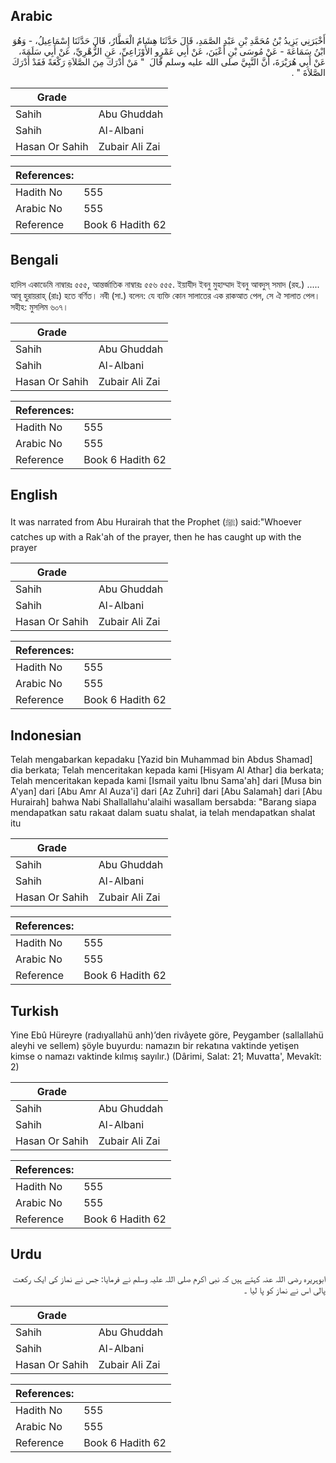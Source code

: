 ## Arabic


<div dir="rtl" lang="ar" style={{fontSize:'larger',backgroundColor:'#f8f9fa',padding:20}}>
أَخْبَرَنِي يَزِيدُ بْنُ مُحَمَّدِ بْنِ عَبْدِ الصَّمَدِ، قَالَ حَدَّثَنَا هِشَامٌ الْعَطَّارُ، قَالَ حَدَّثَنَا إِسْمَاعِيلُ، - وَهُوَ ابْنُ سَمَاعَةَ - عَنْ مُوسَى بْنِ أَعْيَنَ، عَنْ أَبِي عَمْرٍو الأَوْزَاعِيِّ، عَنِ الزُّهْرِيِّ، عَنْ أَبِي سَلَمَةَ، عَنْ أَبِي هُرَيْرَةَ، أَنَّ النَّبِيَّ صلى الله عليه وسلم قَالَ ‏ "‏ مَنْ أَدْرَكَ مِنَ الصَّلاَةِ رَكْعَةً فَقَدْ أَدْرَكَ الصَّلاَةَ ‏"‏ ‏.‏
</div>
<div style={{backgroundColor:'#f8f9fa',padding:20, marginBottom: 10}}><table> <thead> <tr> <th>Grade</th> <th></th> </tr> </thead> <tbody> <tr><td>Sahih</td><td>Abu Ghuddah</td></tr><tr><td>Sahih</td><td>Al-Albani</td></tr><tr><td>Hasan Or Sahih</td><td>Zubair Ali Zai</td></tr></tbody></table><table> <thead> <tr> <th>References:</th> <th></th> </tr> </thead> <tbody><tr><td>Hadith No</td><td>555</td></tr><tr><td>Arabic No</td><td>555</td></tr><tr><td>Reference</td><td>Book 6 Hadith 62</td></tr></tbody></table></div>

## Bengali


<div dir="ltr" lang="bn" style={{fontSize:'larger',backgroundColor:'#f8f9fa',padding:20}}>
হাদিস একাডেমি নাম্বারঃ ৫৫৫, আন্তর্জাতিক নাম্বারঃ ৫৫৬ ৫৫৫. ইয়াযীদ ইবনু মুহাম্মাদ ইবনু আবদুস্ সমাদ (রহ.) ..... আবূ হুরায়রাহ্ (রাঃ) হতে বর্ণিত। নবী (সা.) বলেন: যে ব্যক্তি কোন সালাতের এক রাকআত পেল, সে ঐ সালাত পেল। সহীহ: মুসলিম ৬০৭।
</div>
<div style={{backgroundColor:'#f8f9fa',padding:20, marginBottom: 10}}><table> <thead> <tr> <th>Grade</th> <th></th> </tr> </thead> <tbody> <tr><td>Sahih</td><td>Abu Ghuddah</td></tr><tr><td>Sahih</td><td>Al-Albani</td></tr><tr><td>Hasan Or Sahih</td><td>Zubair Ali Zai</td></tr></tbody></table><table> <thead> <tr> <th>References:</th> <th></th> </tr> </thead> <tbody><tr><td>Hadith No</td><td>555</td></tr><tr><td>Arabic No</td><td>555</td></tr><tr><td>Reference</td><td>Book 6 Hadith 62</td></tr></tbody></table></div>

## English


<div dir="ltr" lang="en" style={{fontSize:'larger',backgroundColor:'#f8f9fa',padding:20}}>
It was narrated from Abu Hurairah that the Prophet (ﷺ) said:"Whoever catches up with a Rak'ah of the prayer, then he has caught up with the prayer
</div>
<div style={{backgroundColor:'#f8f9fa',padding:20, marginBottom: 10}}><table> <thead> <tr> <th>Grade</th> <th></th> </tr> </thead> <tbody> <tr><td>Sahih</td><td>Abu Ghuddah</td></tr><tr><td>Sahih</td><td>Al-Albani</td></tr><tr><td>Hasan Or Sahih</td><td>Zubair Ali Zai</td></tr></tbody></table><table> <thead> <tr> <th>References:</th> <th></th> </tr> </thead> <tbody><tr><td>Hadith No</td><td>555</td></tr><tr><td>Arabic No</td><td>555</td></tr><tr><td>Reference</td><td>Book 6 Hadith 62</td></tr></tbody></table></div>

## Indonesian


<div dir="ltr" lang="id" style={{fontSize:'larger',backgroundColor:'#f8f9fa',padding:20}}>
Telah mengabarkan kepadaku [Yazid bin Muhammad bin Abdus Shamad] dia berkata; Telah menceritakan kepada kami [Hisyam Al Athar] dia berkata; Telah menceritakan kepada kami [Ismail yaitu Ibnu Sama'ah] dari [Musa bin A'yan] dari [Abu Amr Al Auza'i] dari [Az Zuhri] dari [Abu Salamah] dari [Abu Hurairah] bahwa Nabi Shallallahu'alaihi wasallam bersabda: "Barang siapa mendapatkan satu rakaat dalam suatu shalat, ia telah mendapatkan shalat itu
</div>
<div style={{backgroundColor:'#f8f9fa',padding:20, marginBottom: 10}}><table> <thead> <tr> <th>Grade</th> <th></th> </tr> </thead> <tbody> <tr><td>Sahih</td><td>Abu Ghuddah</td></tr><tr><td>Sahih</td><td>Al-Albani</td></tr><tr><td>Hasan Or Sahih</td><td>Zubair Ali Zai</td></tr></tbody></table><table> <thead> <tr> <th>References:</th> <th></th> </tr> </thead> <tbody><tr><td>Hadith No</td><td>555</td></tr><tr><td>Arabic No</td><td>555</td></tr><tr><td>Reference</td><td>Book 6 Hadith 62</td></tr></tbody></table></div>

## Turkish


<div dir="ltr" lang="tr" style={{fontSize:'larger',backgroundColor:'#f8f9fa',padding:20}}>
Yine Ebû Hüreyre (radıyallahü anh)’den rivâyete göre, Peygamber (sallallahü aleyhi ve sellem) şöyle buyurdu: namazın bir rekatına vaktinde yetişen kimse o namazı vaktinde kılmış sayılır.) (Dârimi, Salat: 21; Muvatta', Mevakît: 2)
</div>
<div style={{backgroundColor:'#f8f9fa',padding:20, marginBottom: 10}}><table> <thead> <tr> <th>Grade</th> <th></th> </tr> </thead> <tbody> <tr><td>Sahih</td><td>Abu Ghuddah</td></tr><tr><td>Sahih</td><td>Al-Albani</td></tr><tr><td>Hasan Or Sahih</td><td>Zubair Ali Zai</td></tr></tbody></table><table> <thead> <tr> <th>References:</th> <th></th> </tr> </thead> <tbody><tr><td>Hadith No</td><td>555</td></tr><tr><td>Arabic No</td><td>555</td></tr><tr><td>Reference</td><td>Book 6 Hadith 62</td></tr></tbody></table></div>

## Urdu


<div dir="rtl" lang="ur" style={{fontSize:'larger',backgroundColor:'#f8f9fa',padding:20}}>
ابوہریرہ رضی اللہ عنہ کہتے ہیں کہ نبی اکرم صلی اللہ علیہ وسلم نے فرمایا: جس نے نماز کی ایک رکعت پالی اس نے نماز کو پا لیا ۔
</div>
<div style={{backgroundColor:'#f8f9fa',padding:20, marginBottom: 10}}><table> <thead> <tr> <th>Grade</th> <th></th> </tr> </thead> <tbody> <tr><td>Sahih</td><td>Abu Ghuddah</td></tr><tr><td>Sahih</td><td>Al-Albani</td></tr><tr><td>Hasan Or Sahih</td><td>Zubair Ali Zai</td></tr></tbody></table><table> <thead> <tr> <th>References:</th> <th></th> </tr> </thead> <tbody><tr><td>Hadith No</td><td>555</td></tr><tr><td>Arabic No</td><td>555</td></tr><tr><td>Reference</td><td>Book 6 Hadith 62</td></tr></tbody></table></div>
